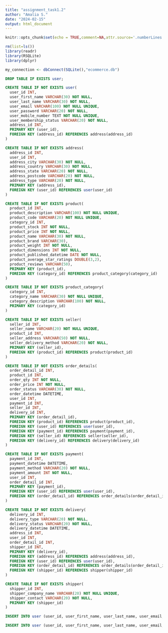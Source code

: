 ```yaml
---
title: "assignment_task1.2"
author: "Amalia S."
date: "2024-02-15"
output: html_document
---
```


```r
knitr::opts_chunk$set(echo = TRUE,comment=NA,attr.source='.numberLines')

rm(list=ls())
library(readr)
library(RSQLite)
library(dplyr)
```

```r
my_connection <- dbConnect(SQLite(),"ecommerce.db")
```


```sql
DROP TABLE IF EXISTS user;
```

```sql
CREATE TABLE IF NOT EXISTS user(
  user_id INT,
  user_first_name VARCHAR(30) NOT NULL,
  user_last_name VARCHAR(30) NOT NULL,
  user_email VARCHAR(100) NOT NULL UNIQUE,
  user_password VARCHAR(20) NOT NULL,
  user_mobile_number TEXT NOT NULL UNIQUE,
  user_membership_status VARCHAR(20) NOT NULL,
  address_id INT,
  PRIMARY KEY (user_id),
  FOREIGN KEY (address_id) REFERENCES address(address_id)
)
```

```sql
CREATE TABLE IF NOT EXISTS address(
  address_id INT,
  user_id INT,
  address_city VARCHAR(30) NOT NULL,
  address_country VARCHAR(30) NOT NULL,
  address_state VARCHAR(20) NOT NULL,
  address_postcode VARCHAR(20) NOT NULL,
  address_type VARCHAR(20) NOT NULL,
  PRIMARY KEY (address_id),
  FOREIGN KEY (user_id) REFERENCES user(user_id)
)
```


```sql
CREATE TABLE IF NOT EXISTS product(
  product_id INT,
  product_description VARCHAR(100) NOT NULL UNIQUE,
  product_code VARCHAR(20) NOT NULL UNIQUE,
  category_id INT,
  product_stock INT NOT NULL,
  product_price INT NOT NULL,
  product_name VARCHAR(30) NOT NULL,
  product_brand VARCHAR(30),
  product_weight INT NOT NULL,
  product_dimensions INT NOT NULL,
  product_published_datetime DATE NOT NULL,
  product_average_star_ratings DOUBLE(3,2),
  product_reviews VARCHAR(50),
  PRIMARY KEY (product_id),
  FOREIGN KEY (category_id) REFERENCES product_category(category_id)
)
```

```sql
CREATE TABLE IF NOT EXISTS product_category(
  category_id INT,
  category_name VARCHAR(30) NOT NULL UNIQUE,
  category_description VARCHAR(100) NOT NULL,
  PRIMARY KEY (category_id)
)
```

```sql
CREATE TABLE IF NOT EXISTS seller(
  seller_id INT,
  seller_name VARCHAR(20) NOT NULL UNIQUE,
  product_id INT,
  seller_address VARCHAR(50) NOT NULL,
  seller_delivery_method VARCHAR(20) NOT NULL,
  PRIMARY KEY (seller_id),
  FOREIGN KEY (product_id) REFERENCES product(product_id)
)
```

```sql
CREATE TABLE IF NOT EXISTS order_details(
  order_detail_id INT,
  product_id INT,
  order_qty INT NOT NULL,
  order_price INT NOT NULL,
  order_status VARCHAR(30) NOT NULL,
  order_datetime DATETIME,
  user_id INT,
  payment_id INT,
  seller_id INT,
  delivery_id INT,
  PRIMARY KEY (order_detail_id),
  FOREIGN KEY (product_id) REFERENCES product(product_id),
  FOREIGN KEY (user_id) REFERENCES user(user_id),
  FOREIGN KEY (payment_id) REFERENCES payment(payment_id),
  FOREIGN KEY (seller_id) REFERENCES seller(seller_id),
  FOREIGN KEY (delivery_id) REFERENCES delivery(delivery_id)
)
```

```sql
CREATE TABLE IF NOT EXISTS payment(
  payment_id INT,
  payment_datetime DATETIME,
  payment_method VARCHAR(20) NOT NULL,
  payment_amount INT NOT NULL,
  user_id INT,
  order_detail_id INT,
  PRIMARY KEY (payment_id),
  FOREIGN KEY (user_id) REFERENCES user(user_id),
  FOREIGN KEY (order_detail_id) REFERENCES order_details(order_detail_id)
)
```


```sql
CREATE TABLE IF NOT EXISTS delivery(
  delivery_id INT,
  delivery_type VARCHAR(20) NOT NULL,
  delivery_status VARCHAR(20) NOT NULL,
  delivery_datetime DATETIME,
  address_id INT,
  user_id INT,
  order_detail_id INT,
  shipper_id INT,
  PRIMARY KEY (delivery_id),
  FOREIGN KEY (address_id) REFERENCES address(address_id),
  FOREIGN KEY (user_id) REFERENCES user(user_id),
  FOREIGN KEY (order_detail_id) REFERENCES order_details(order_detail_id),
  FOREIGN KEY (shipper_id) REFERENCES shipper(shipper_id)
)
```

```sql
CREATE TABLE IF NOT EXISTS shipper(
  shipper_id INT,
  shipper_company_name VARCHAR(20) NOT NULL UNIQUE,
  shipper_contact VARCHAR(20) NOT NULL,
  PRIMARY KEY (shipper_id)
)
```

```sql
INSERT INTO user (user_id, user_first_name, user_last_name, user_email, user_password, user_mobile_number, user_membership_status, address_id) VALUES (1, "Amalia", "Sulwan", "amaliasharfina@gmail.com", "123456", "081111111188", "Prime", "1");
```

```sql
INSERT INTO user (user_id, user_first_name, user_last_name, user_email, user_password, user_mobile_number, user_membership_status, address_id) VALUES (2, "Amalia", "Sulwan", "amaliasharfina2@gmail.com", "123456", "081111111199", "Prime", "2");
```
